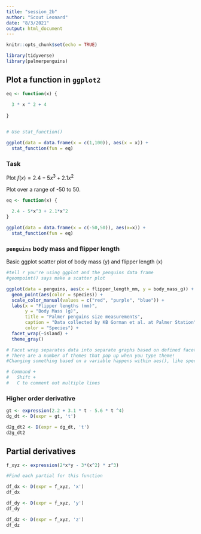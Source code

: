 ```yaml
---
title: "session_2b"
author: "Scout Leonard"
date: "8/3/2021"
output: html_document
---
```



```r
knitr::opts_chunk$set(echo = TRUE)

library(tidyverse)
library(palmerpenguins)
```


## Plot a function in `ggplot2`

```r
eq <- function(x) {
  
  3 * x ^ 2 + 4
  
}


# Use stat_function() 

ggplot(data = data.frame(x = c(1,100)), aes(x = x)) + 
  stat_function(fun = eq)
```


### Task 

Plot $f(x)=2.4-5x^3+2.1x^2$

Plot over a range of -50 to 50. 

```r
eq <- function(x) {
  
  2.4 - 5*x^3 + 2.1*x^2
}

ggplot(data = data.frame(x = c(-50,50)), aes(x=x)) +
  stat_function(fun = eq)


```


### `penguins` body mass and flipper length 

Basic ggplot scatter plot of body mass (y) and flipper length (x) 

```r
#tell r you're using ggplot and the penguins data frame
#geompoint() says make a scatter plot

ggplot(data = penguins, aes(x = flipper_length_mm, y = body_mass_g)) +
  geom_point(aes(color = species)) +
  scale_color_manual(values = c("red", "purple", "blue")) + 
  labs(x = "Flipper lengths (mm)",
       y = "Body Mass (g)",
       title = "Palmer penguins size measurements",
       caption = "Data collected by KB Gorman et al. at Palmer Station",
       color = "Species") +
  facet_wrap(~island) +
  theme_gray()

# Facet wrap separates data into separate graphs based on defined facet
# There are a number of themes that pop up when you type theme! 
#Changing something based on a variable happens within aes(), like species

# Command +
#   Shift +
#   C to comment out multiple lines 

```

### Higher order derivative 
```r
gt <- expression(2.2 + 3.1 * t - 5.6 * t ^4)
dg_dt <- D(expr = gt, 't')
```

```r
d2g_dt2 <- D(expr = dg_dt, 't')
d2g_dt2
```

## Partial derivatives

```r
f_xyz <- expression(2*x*y - 3*(x^2) * z^3)

#Find each partial for this function 

df_dx <- D(expr = f_xyz, 'x')
df_dx

df_dy <- D(expr = f_xyz, 'y')
df_dy

df_dz <- D(expr = f_xyz, 'z')
df_dz
```

